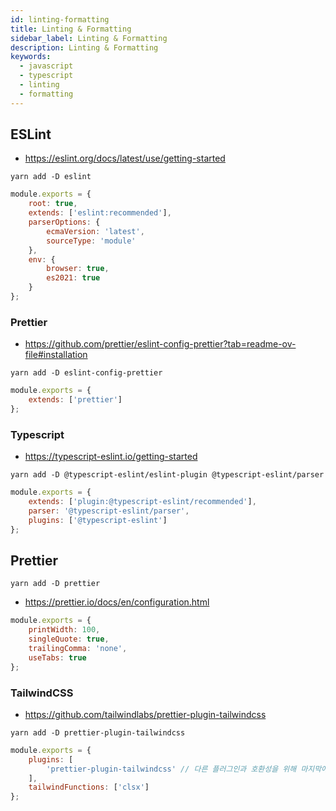 ```yaml
---
id: linting-formatting
title: Linting & Formatting
sidebar_label: Linting & Formatting
description: Linting & Formatting
keywords:
  - javascript
  - typescript
  - linting
  - formatting
---
```


## ESLint

- https://eslint.org/docs/latest/use/getting-started

```shell
yarn add -D eslint
```

```javascript title=".eslintrc.cjs"
module.exports = {
	root: true,
	extends: ['eslint:recommended'],
	parserOptions: {
		ecmaVersion: 'latest',
		sourceType: 'module'
	},
	env: {
		browser: true,
		es2021: true
	}
};
```

### Prettier

- https://github.com/prettier/eslint-config-prettier?tab=readme-ov-file#installation

```shell
yarn add -D eslint-config-prettier
```

```javascript title=".eslintrc.cjs"
module.exports = {
	extends: ['prettier']
};
```

### Typescript

- https://typescript-eslint.io/getting-started

```shell
yarn add -D @typescript-eslint/eslint-plugin @typescript-eslint/parser
```

```javascript title=".eslintrc.cjs"
module.exports = {
	extends: ['plugin:@typescript-eslint/recommended'],
	parser: '@typescript-eslint/parser',
	plugins: ['@typescript-eslint']
};
```

## Prettier

```shell
yarn add -D prettier
```

- https://prettier.io/docs/en/configuration.html

```javascript title=".prettierrc.cjs"
module.exports = {
	printWidth: 100,
	singleQuote: true,
	trailingComma: 'none',
	useTabs: true
};
```

### TailwindCSS

- https://github.com/tailwindlabs/prettier-plugin-tailwindcss

```shell
yarn add -D prettier-plugin-tailwindcss
```

```javascript title=".prettierrc.cjs"
module.exports = {
	plugins: [
		'prettier-plugin-tailwindcss' // 다른 플러그인과 호환성을 위해 마지막에 추가
	],
	tailwindFunctions: ['clsx']
};
```
